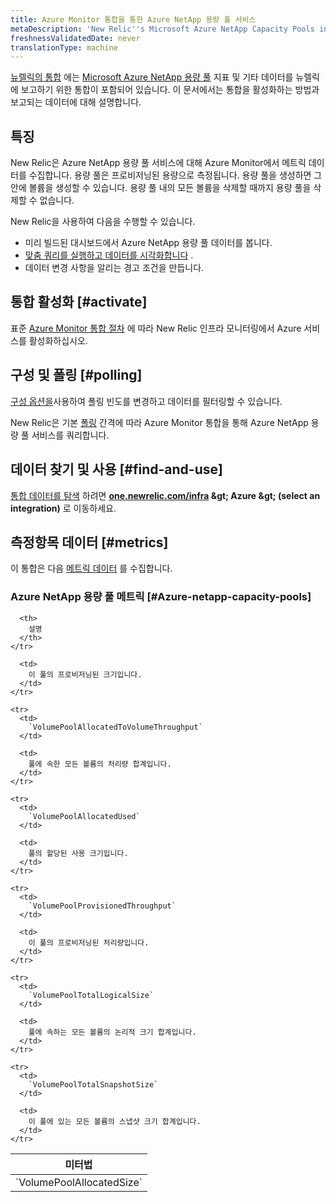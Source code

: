```yaml
---
title: Azure Monitor 통합을 통한 Azure NetApp 용량 풀 서비스
metaDescription: 'New Relic''s Microsoft Azure NetApp Capacity Pools integration: what data it reports and how to enable it.'
freshnessValidatedDate: never
translationType: machine
---
```


[뉴렐릭의 통합](/docs/infrastructure/introduction-infra-monitoring) 에는 [Microsoft Azure NetApp 용량 풀](https://learn.microsoft.com/en-us/azure/azure-netapp-files/azure-netapp-files-set-up-capacity-pool) 지표 및 기타 데이터를 뉴렐릭에 보고하기 위한 통합이 포함되어 있습니다. 이 문서에서는 통합을 활성화하는 방법과 보고되는 데이터에 대해 설명합니다.

## 특징

New Relic은 Azure NetApp 용량 풀 서비스에 대해 Azure Monitor에서 메트릭 데이터를 수집합니다. 용량 풀은 프로비저닝된 용량으로 측정됩니다. 용량 풀을 생성하면 그 안에 볼륨을 생성할 수 있습니다. 용량 풀 내의 모든 볼륨을 삭제할 때까지 용량 풀을 삭제할 수 없습니다.

New Relic을 사용하여 다음을 수행할 수 있습니다.

* 미리 빌드된 대시보드에서 Azure NetApp 용량 풀 데이터를 봅니다.
* [맞춤 쿼리를 실행하고 데이터를 시각화합니다](/docs/infrastructure/integrations-getting-started/getting-started/use-integration-data-new-relic-insights) .
* 데이터 변경 사항을 알리는 경고 조건을 만듭니다.

## 통합 활성화 [#activate]

표준 [Azure Monitor 통합 절차](/docs/infrastructure/microsoft-azure-integrations/azure-integrations-list/azure-monitor) 에 따라 New Relic 인프라 모니터링에서 Azure 서비스를 활성화하십시오.

## 구성 및 폴링 [#polling]

[구성 옵션을](/docs/infrastructure/microsoft-azure-integrations/azure-integrations-list/azure-monitor/#settings)사용하여 폴링 빈도를 변경하고 데이터를 필터링할 수 있습니다.

New Relic은 기본 [폴링](/docs/infrastructure/microsoft-azure-integrations/azure-integrations-list/azure-monitor/#settings) 간격에 따라 Azure Monitor 통합을 통해 Azure NetApp 용량 풀 서비스를 쿼리합니다.

## 데이터 찾기 및 사용 [#find-and-use]

[통합 데이터를 탐색](/docs/infrastructure/integrations/find-use-infrastructure-integration-data) 하려면 <DNT>**[one.newrelic.com/infra](https://one.newrelic.com/infra) &amp;gt; Azure &amp;gt; (select an integration)**</DNT> 로 이동하세요.

## 측정항목 데이터 [#metrics]

이 통합은 다음 [메트릭 데이터](/docs/infrastructure/integrations-getting-started/getting-started/understand-integration-data-data-types#metric) 를 수집합니다.

### Azure NetApp 용량 풀 메트릭 [#Azure-netapp-capacity-pools]

<table>
  <thead>
    <tr>
      <th style={{ width: "300px" }}>
        미터법
      </th>

      <th>
        설명
      </th>
    </tr>
  </thead>

  <tbody>
    <tr>
      <td>
        `VolumePoolAllocatedSize`
      </td>

      <td>
        이 풀의 프로비저닝된 크기입니다.
      </td>
    </tr>

    <tr>
      <td>
        `VolumePoolAllocatedToVolumeThroughput`
      </td>

      <td>
        풀에 속한 모든 볼륨의 처리량 합계입니다.
      </td>
    </tr>

    <tr>
      <td>
        `VolumePoolAllocatedUsed`
      </td>

      <td>
        풀의 할당된 사용 크기입니다.
      </td>
    </tr>

    <tr>
      <td>
        `VolumePoolProvisionedThroughput`
      </td>

      <td>
        이 풀의 프로비저닝된 처리량입니다.
      </td>
    </tr>

    <tr>
      <td>
        `VolumePoolTotalLogicalSize`
      </td>

      <td>
        풀에 속하는 모든 볼륨의 논리적 크기 합계입니다.
      </td>
    </tr>

    <tr>
      <td>
        `VolumePoolTotalSnapshotSize`
      </td>

      <td>
        이 풀에 있는 모든 볼륨의 스냅샷 크기 합계입니다.
      </td>
    </tr>
  </tbody>
</table>